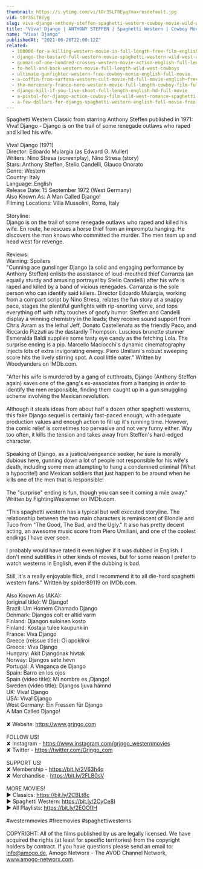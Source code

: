 ```yaml
---
thumbnail: https://i.ytimg.com/vi/tOr3SLT8Eyg/maxresdefault.jpg
vid: tOr3SLT8Eyg
slug: viva-django-anthony-steffen-spaghetti-western-cowboy-movie-wild-west-english
title: "Viva! Django | ANTHONY STEFFEN | Spaghetti Western | Cowboy Movie | Wild West | English"
name: "Viva! Django"
publishedAt: "2021-06-26T22:00:12Z"
related:
  - 100000-for-a-killing-western-movie-in-full-length-free-film-english-full-movies-youtube
  - django-the-bastard-full-western-movie-spaghetti-western-wild-west-action
  - gunman-of-one-hundred-crosses-western-movie-action-english-full-length
  - to-hell-and-back-western-movie-full-length-wild-west-cowboys
  - ultimate-gunfighter-western-free-cowboy-movie-english-full-movie
  - a-coffin-from-sartana-western-cult-movie-hd-full-movie-english-free-cowboy-film
  - the-mercenary-franco-nero-western-movie-full-length-cowboy-film-full-movie
  - django-kill-if-you-live-shoot-full-length-english-hd-full-movie
  - a-pistol-for-django-action-cowboy-film-wild-west-romance-spaghetti-movie-full-length
  - a-few-dollars-for-django-spaghetti-western-english-full-movie-free-full-youtube-movies
---
```


Spaghetti Western Classic from starring Anthony Steffen published in 1971: Viva! Django - Django is on the trail of some renegade outlaws who raped and killed his wife.<br />
<br />
Viva! Django (1971) <br />
Director: Edoardo Mulargia (as Edward G. Muller)<br />
Writers: Nino Stresa (screenplay), Nino Stresa (story)<br />
Stars: Anthony Steffen, Stelio Candelli, Glauco Onorato <br />
Genre: Western <br />
Country: Italy<br />
Language: English<br />
Release Date: 15 September 1972 (West Germany)<br />
Also Known As: A Man Called Django! <br />
Filming Locations: Villa Mussolini, Roma, Italy <br />
<br />
Storyline:<br />
Django is on the trail of some renegade outlaws who raped and killed his wife. En route, he rescues a horse thief from an impromptu hanging. He discovers the man knows who committed the murder. The men team up and head west for revenge.<br />
<br />
Reviews:<br />
Warning: Spoilers<br />
"Cunning ace gunslinger Django (a solid and engaging performance by Anthony Steffen) enlists the assistance of loud-mouthed thief Carranza (an equally sturdy and amusing portrayal by Stelio Candelli) after his wife is raped and killed by a band of vicious renegades. Carranza is the sole person who can identify said killers. Director Edoardo Mulargia, working from a compact script by Nino Stresa, relates the fun story at a snappy pace, stages the plentiful gunfights with rip-snorting verve, and tops everything off with nifty touches of goofy humor. Steffen and Candelli display a winning chemistry in the leads; they receive sound support from Chris Avram as the lethal Jeff, Donato Castellenata as the friendly Paco, and Riccardo Pizzuti as the dastardly Thompson. Luscious brunette stunner Esmeralda Baldi supplies some tasty eye candy as the fetching Lola. The surprise ending is a pip. Marcello Maciocchi's dynamic cinematography injects lots of extra invigorating energy. Piero Umiliani's robust sweeping score hits the lively stirring spot. A cool little oater." Written by Woodyanders on IMDb.com.<br />
<br />
"After his wife is murdered by a gang of cutthroats, Django (Anthony Steffen again) saves one of the gang's ex-associates from a hanging in order to identify the men responsible, finding them caught up in a gun smuggling scheme involving the Mexican revolution.<br />
<br />
Although it steals ideas from about half a dozen other spaghetti westerns, this fake Django sequel is certainly fast-paced enough, with adequate production values and enough action to fill up it's running time. However, the comic relief is sometimes too pervasive and not very funny either. Way too often, it kills the tension and takes away from Steffen's hard-edged character.<br />
<br />
Speaking of Django, as a justice/vengeance seeker, he sure is morally dubious here, gunning down a lot of people not responsible for his wife's death, including some men attempting to hang a condemned criminal (What a hypocrite!) and Mexican soldiers that just happen to be around when he kills one of the men that is responsible!<br />
<br />
The "surprise" ending is fun, though you can see it coming a mile away." Written by FightingWesterner on IMDb.com.<br />
<br />
"This spaghetti western has a typical but well executed storyline. The relationship between the two main characters is reminiscent of Blondie and Tuco from "The Good, The Bad, and the Ugly." It also has pretty decent acting, an awesome music score from Piero Umiliani, and one of the coolest endings I have ever seen.<br />
<br />
I probably would have rated it even higher if it was dubbed in English. I don't mind subtitles in other kinds of movies, but for some reason I prefer to watch westerns in English, even if the dubbing is bad.<br />
<br />
Still, it's a really enjoyable flick, and I recommend it to all die-hard spaghetti western fans." Written by spider89119 on IMDb.com.<br />
<br />
Also Known As (AKA):<br />
(original title): W Django!<br />
Brazil: Um Homem Chamado Django<br />
Denmark: Djangos colt er altid varm<br />
Finland: Djangon suloinen kosto<br />
Finland: Kostaja tulee kaupunkiin<br />
France: Viva Django<br />
Greece (reissue title): Oi apokliroi<br />
Greece: Viva Django<br />
Hungary: Akit Djangónak hívtak<br />
Norway: Djangos søte hevn<br />
Portugal: A Vingança de Django<br />
Spain: Barro en los ojos<br />
Spain (video title): Mi nombre es ¡Django!<br />
Sweden (video title): Djangos ljuva hämnd<br />
UK: Viva! Django<br />
USA: Viva! Django<br />
West Germany: Ein Fressen für Django<br />
 A Man Called Django!<br />
<br />
✘ Website: https://www.grjngo.com<br />
<br />
FOLLOW US!<br />
✘ Instagram - https://www.instagram.com/grjngo_westernmovies<br />
✘ Twitter - https://twitter.com/Grjngo_com<br />
<br />
SUPPORT US!<br />
✘ Membership - https://bit.ly/2V63h4q<br />
✘ Merchandise - https://bit.ly/2FLB0sV<br />
<br />
MORE MOVIES! <br />
► Classics: https://bit.ly/2CBLt8c <br />
► Spaghetti Western: https://bit.ly/2CyCe8I <br />
► All Playlists: https://bit.ly/2EOOfIH <br />
<br />
#westernmovies #freemovies #spaghettiwesterns<br />
<br />
COPYRIGHT: All of the films published by us are legally licensed. We have acquired the rights (at least for specific territories) from the copyright holders by contract. If you have questions please send an email to: info@amogo.de, Amogo Networx - The AVOD Channel Network, www.amogo-networx.com.
